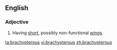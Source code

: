 ==English==

===Adjective===
{{en-adj|-}}

# {{zoology}} Having [[short]], possibly non-functional [[wings]].

[[ta:brachypterous]]
[[vi:brachypterous]]
[[zh:brachypterous]]